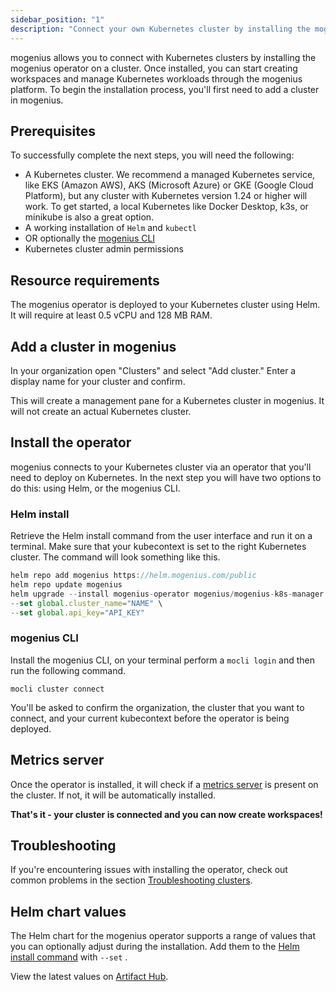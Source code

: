 ```yaml
---
sidebar_position: "1"
description: "Connect your own Kubernetes cluster by installing the mogenius operator on the cluster."
---
```


mogenius allows you to connect with Kubernetes clusters by installing the mogenius operator on a cluster. Once installed, you can start creating workspaces and manage Kubernetes workloads through the mogenius platform. To begin the installation process, you'll first need to add a cluster in mogenius.

## Prerequisites

To successfully complete the next steps, you will need the following:

- A Kubernetes cluster. We recommend a managed Kubernetes service, like EKS (Amazon AWS), AKS (Microsoft Azure) or GKE (Google Cloud Platform), but any cluster with Kubernetes version 1.24 or higher will work. To get started, a local Kubernetes like Docker Desktop, k3s, or minikube is also a great option.
- A working installation of `Helm` and `kubectl`
- OR optionally the [mogenius CLI](../development/mogenius-CLI.md)
- Kubernetes cluster admin permissions

## Resource requirements

The mogenius operator is deployed to your Kubernetes cluster using Helm. It will require at least 0.5 vCPU and 128 MB RAM.

## Add a cluster in mogenius

In your organization open "Clusters" and select "Add cluster." Enter a display name for your cluster and confirm.

<Note>
  This will create a management pane for a Kubernetes cluster in mogenius. It will not create an actual Kubernetes cluster.
</Note>

## Install the operator

mogenius connects to your Kubernetes cluster via an operator that you'll need to deploy on Kubernetes. In the next step you will have two options to do this: using Helm, or the mogenius CLI.

### Helm install

Retrieve the Helm install command from the user interface and run it on a terminal. Make sure that your kubecontext is set to the right Kubernetes cluster. The command will look something like this.

```jsx title="mogenius operator Helm install"
helm repo add mogenius https://helm.mogenius.com/public
helm repo update mogenius
helm upgrade --install mogenius-operator mogenius/mogenius-k8s-manager -n mogenius --create-namespace --wait \
--set global.cluster_name="NAME" \
--set global.api_key="API_KEY"
```

### mogenius CLI

Install the mogenius CLI, on your terminal perform a `mocli login` and then run the following command.

```jsx" title="Installation via mogenius CLI"
mocli cluster connect
```

You'll be asked to confirm the organization, the cluster that you want to connect, and your current kubecontext before the operator is being deployed.

## Metrics server

Once the operator is installed, it will check if a [metrics server](https://github.com/kubernetes-sigs/metrics-server) is present on the cluster. If not, it will be automatically installed.

**That's it - your cluster is connected and you can now create workspaces\!**

## Troubleshooting

If you're encountering issues with installing the operator, check out common problems in the section [Troubleshooting clusters](./troubleshooting-clusters.md).

## Helm chart values

The Helm chart for the mogenius operator supports a range of values that you can optionally adjust during the installation. Add them to the [Helm install command](https://docs.mogenius.com/documentation/cluster-management/installing-mogenius#helm-install) with `--set` .

View the latest values on [Artifact Hub](https://artifacthub.io/packages/helm/mogenius/mogenius-k8s-manager#values).